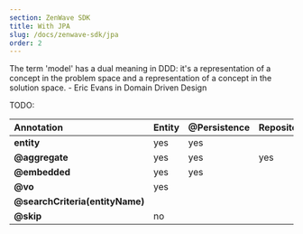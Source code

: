 ```yaml
---
section: ZenWave SDK
title: With JPA
slug: /docs/zenwave-sdk/jpa
order: 2
---
```


<Quote>
    The term 'model' has a dual meaning in DDD: it's a representation of a concept in the problem space and a representation of a concept in the solution space.
    <QuoteAuthor>- Eric Evans in Domain Driven Design</QuoteAuthor>
</Quote>


TODO:

| **Annotation**                  | **Entity** | **@Persistence** | **Repository** | **Id** |
|:--------------------------------|------------|:-----------------|:---------------|:-------|
| **entity**                      | yes        | yes              |                | yes    |
| **@aggregate**                  | yes        | yes              | yes            | yes    |
| **@embedded**                   | yes        | yes              |                |        |
| **@vo**                         | yes        |                  |                |        |
| **@searchCriteria(entityName)** |            |                  |                |        |
| **@skip**                       | no         |                  |                |        |
